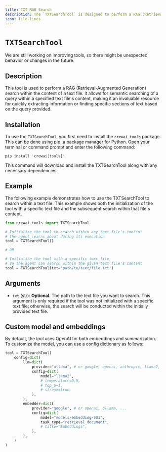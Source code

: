 ```yaml
---
title: TXT RAG Search
description: The `TXTSearchTool` is designed to perform a RAG (Retrieval-Augmented Generation) search within the content of a text file.
icon: file-lines
---
```


# `TXTSearchTool`

<Note>
    We are still working on improving tools, so there might be unexpected behavior or changes in the future.
</Note>

## Description

This tool is used to perform a RAG (Retrieval-Augmented Generation) search within the content of a text file. 
It allows for semantic searching of a query within a specified text file's content, 
making it an invaluable resource for quickly extracting information or finding specific sections of text based on the query provided.

## Installation

To use the `TXTSearchTool`, you first need to install the `crewai_tools` package. 
This can be done using pip, a package manager for Python. 
Open your terminal or command prompt and enter the following command:

```shell
pip install 'crewai[tools]'
```

This command will download and install the TXTSearchTool along with any necessary dependencies.

## Example

The following example demonstrates how to use the TXTSearchTool to search within a text file. 
This example shows both the initialization of the tool with a specific text file and the subsequent search within that file's content.

```python Code
from crewai_tools import TXTSearchTool

# Initialize the tool to search within any text file's content 
# the agent learns about during its execution
tool = TXTSearchTool()

# OR

# Initialize the tool with a specific text file, 
# so the agent can search within the given text file's content
tool = TXTSearchTool(txt='path/to/text/file.txt')
```

## Arguments
- `txt` (str): **Optional**. The path to the text file you want to search. 
This argument is only required if the tool was not initialized with a specific text file; 
otherwise, the search will be conducted within the initially provided text file.

## Custom model and embeddings

By default, the tool uses OpenAI for both embeddings and summarization. 
To customize the model, you can use a config dictionary as follows:

```python Code
tool = TXTSearchTool(
    config=dict(
        llm=dict(
            provider="ollama", # or google, openai, anthropic, llama2, ...
            config=dict(
                model="llama2",
                # temperature=0.5,
                # top_p=1,
                # stream=true,
            ),
        ),
        embedder=dict(
            provider="google", # or openai, ollama, ...
            config=dict(
                model="models/embedding-001",
                task_type="retrieval_document",
                # title="Embeddings",
            ),
        ),
    )
)
```
